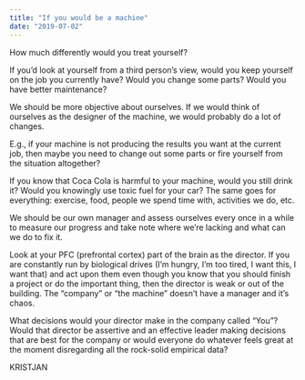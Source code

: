 ```yaml
---
title: "If you would be a machine"
date: "2019-07-02"
---
```


How much differently would you treat yourself?

If you’d look at yourself from a third person’s view, would you keep yourself on the job you currently have? Would you change some parts? Would you have better maintenance?

We should be more objective about ourselves. If we would think of ourselves as the designer of the machine, we would probably do a lot of changes.

E.g., if your machine is not producing the results you want at the current job, then maybe you need to change out some parts or fire yourself from the situation altogether?

If you know that Coca Cola is harmful to your machine, would you still drink it? Would you knowingly use toxic fuel for your car? The same goes for everything: exercise, food, people we spend time with, activities we do, etc.

We should be our own manager and assess ourselves every once in a while to measure our progress and take note where we’re lacking and what can we do to fix it.

Look at your PFC (prefrontal cortex) part of the brain as the director. If you are constantly run by biological drives (I’m hungry, I’m too tired, I want this, I want that) and act upon them even though you know that you should finish a project or do the important thing, then the director is weak or out of the building. The “company” or “the machine” doesn’t have a manager and it’s chaos.

What decisions would your director make in the company called “You”? Would that director be assertive and an effective leader making decisions that are best for the company or would everyone do whatever feels great at the moment disregarding all the rock-solid empirical data?

KRISTJAN
